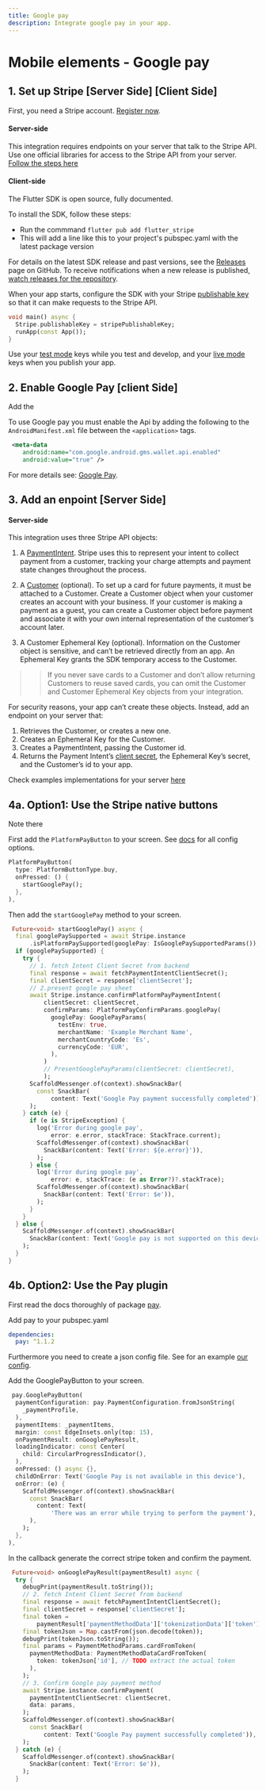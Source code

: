 ```yaml
---
title: Google pay
description: Integrate google pay in your app.
---
```


# Mobile elements - Google pay

## 1. Set up Stripe [Server Side] [Client Side]

First, you need a Stripe account. [Register now](https://dashboard.stripe.com/register).

#### Server-side

This integration requires endpoints on your server that talk to the Stripe API. Use one official libraries for access to the Stripe API from your server. [Follow the steps here](https://stripe.com/docs/payments/accept-a-payment?platform=ios&ui=payment-sheet#setup-server-side)

#### Client-side

The Flutter SDK is open source, fully documented.

To install the SDK, follow these steps:
 - Run the commmand `flutter pub add flutter_stripe`
 - This will add a line like this to your project's pubspec.yaml with the latest package version


For details on the latest SDK release and past versions, see the [Releases](https://github.com/flutter-stripe/flutter_stripe/releases) page on GitHub. To receive notifications when a new release is published, [watch releases for the repository](https://docs.github.com/en/github/managing-subscriptions-and-notifications-on-github/managing-subscriptions-for-activity-on-github/viewing-your-subscriptions#watching-releases-for-a-repository).


When your app starts, configure the SDK with your Stripe [publishable key](https://dashboard.stripe.com/) so that it can make requests to the Stripe API. 

```dart
void main() async {
  Stripe.publishableKey = stripePublishableKey;
  runApp(const App());
}
```

Use your [test mode](https://stripe.com/docs/keys#obtain-api-keys) keys while you test and develop, and your [live mode](https://stripe.com/docs/keys#test-live-modes) keys when you publish your app.

## 2. Enable Google Pay [client Side]
Add the 

To use Google pay you must enable the Api by adding the following to the `AndroidManifest.xml` file between the `<application>` tags.

```xml
 <meta-data
    android:name="com.google.android.gms.wallet.api.enabled"
    android:value="true" />
```
For more details see: [Google Pay](https://developers.google.com/pay/api/android/guides/setup).

## 3. Add an enpoint [Server Side]

#### Server-side

This integration uses three Stripe API objects:

1. A [PaymentIntent](https://stripe.com/docs/api/payment_intents). Stripe uses this to represent your intent to collect payment from a customer, tracking your charge attempts and payment state changes throughout the process.

2. A [Customer](https://stripe.com/docs/api/customers) (optional). To set up a card for future payments, it must be attached to a Customer. Create a Customer object when your customer creates an account with your business. If your customer is making a payment as a guest, you can create a Customer object before payment and associate it with your own internal representation of the customer’s account later.

3. A Customer Ephemeral Key (optional). Information on the Customer object is sensitive, and can’t be retrieved directly from an app. An Ephemeral Key grants the SDK temporary access to the Customer.

>> If you never save cards to a Customer and don’t allow returning Customers to reuse saved cards, you can omit the Customer and Customer Ephemeral Key objects from your integration.

For security reasons, your app can’t create these objects. Instead, add an endpoint on your server that:

1. Retrieves the Customer, or creates a new one.
2. Creates an Ephemeral Key for the Customer.
3. Creates a PaymentIntent, passing the Customer id.
4. Returns the Payment Intent’s [client secret](https://stripe.com/docs/api/payment_intents/object#payment_intent_object-client_secret), the Ephemeral Key’s secret, and the Customer’s id to your app.

Check examples implementations for your server [here](https://stripe.com/docs/payments/accept-a-payment?platform=ios#add-server-endpoint)

## 4a. Option1: Use the Stripe native buttons

Note there 

First add the `PlatformPayButton` to your screen. See [docs](https://pub.dev/documentation/flutter_stripe/latest/flutter_stripe/PlatformPayButton-class.html) for all config options.

```dart
PlatformPayButton(
  type: PlatformButtonType.buy,
  onPressed: () {
    startGooglePay();
  },
),
```

Then add the `startGooglePay` method to your screen. 

```dart
 Future<void> startGooglePay() async {
  final googlePaySupported = await Stripe.instance
      .isPlatformPaySupported(googlePay: IsGooglePaySupportedParams());
  if (googlePaySupported) {
    try {
      // 1. fetch Intent Client Secret from backend
      final response = await fetchPaymentIntentClientSecret();
      final clientSecret = response['clientSecret'];
      // 2.present google pay sheet
      await Stripe.instance.confirmPlatformPayPaymentIntent(
          clientSecret: clientSecret,
          confirmParams: PlatformPayConfirmParams.googlePay(
            googlePay: GooglePayParams(
              testEnv: true,
              merchantName: 'Example Merchant Name',
              merchantCountryCode: 'Es',
              currencyCode: 'EUR',
            ),
          )
          // PresentGooglePayParams(clientSecret: clientSecret),
          );
      ScaffoldMessenger.of(context).showSnackBar(
        const SnackBar(
            content: Text('Google Pay payment successfully completed')),
      );
    } catch (e) {
      if (e is StripeException) {
        log('Error during google pay',
            error: e.error, stackTrace: StackTrace.current);
        ScaffoldMessenger.of(context).showSnackBar(
          SnackBar(content: Text('Error: ${e.error}')),
        );
      } else {
        log('Error during google pay',
            error: e, stackTrace: (e as Error?)?.stackTrace);
        ScaffoldMessenger.of(context).showSnackBar(
          SnackBar(content: Text('Error: $e')),
        );
      }
    }
  } else {
    ScaffoldMessenger.of(context).showSnackBar(
      SnackBar(content: Text('Google pay is not supported on this device')),
    );
  }
}
```

## 4b. Option2: Use the Pay plugin

First read the docs thoroughly of package [pay](https://pub.dev/packages/pay).

Add pay to your pubspec.yaml

```yaml
dependencies:
  pay: ^1.1.2
```

Furthermore you need to create a json config file. See for an example [our config](https://github.com/flutter-stripe/flutter_stripe/blob/main/example/assets/google_pay_payment_profile.json).

Add the GooglePayButton to your screen.

```dart
 pay.GooglePayButton(
  paymentConfiguration: pay.PaymentConfiguration.fromJsonString(
    _paymentProfile,
  ),
  paymentItems: _paymentItems,
  margin: const EdgeInsets.only(top: 15),
  onPaymentResult: onGooglePayResult,
  loadingIndicator: const Center(
    child: CircularProgressIndicator(),
  ),
  onPressed: () async {},
  childOnError: Text('Google Pay is not available in this device'),
  onError: (e) {
    ScaffoldMessenger.of(context).showSnackBar(
      const SnackBar(
        content: Text(
            'There was an error while trying to perform the payment'),
      ),
    );
  },
),
```
In the callback generate the correct stripe token and confirm the payment.

```dart
 Future<void> onGooglePayResult(paymentResult) async {
  try {
    debugPrint(paymentResult.toString());
    // 2. fetch Intent Client Secret from backend
    final response = await fetchPaymentIntentClientSecret();
    final clientSecret = response['clientSecret'];
    final token =
        paymentResult['paymentMethodData']['tokenizationData']['token'];
    final tokenJson = Map.castFrom(json.decode(token));
    debugPrint(tokenJson.toString());
    final params = PaymentMethodParams.cardFromToken(
      paymentMethodData: PaymentMethodDataCardFromToken(
        token: tokenJson['id'], // TODO extract the actual token
      ),
    );
    // 3. Confirm Google pay payment method
    await Stripe.instance.confirmPayment(
      paymentIntentClientSecret: clientSecret,
      data: params,
    );
    ScaffoldMessenger.of(context).showSnackBar(
      const SnackBar(
          content: Text('Google Pay payment successfully completed')),
    );
  } catch (e) {
    ScaffoldMessenger.of(context).showSnackBar(
      SnackBar(content: Text('Error: $e')),
    );
  }
```


